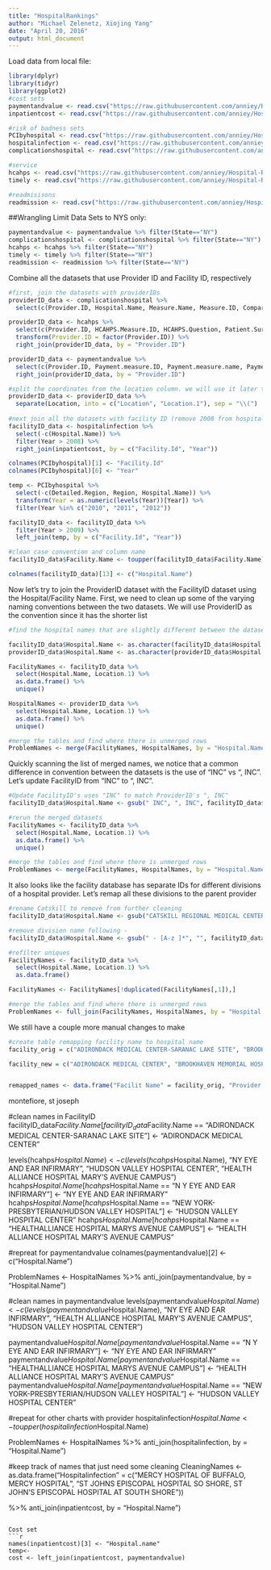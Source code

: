 ```yaml
---
title: "HospitalRankings"
author: "Michael Zelenetz, Xiojing Yang"
date: "April 20, 2016"
output: html_document
---
```


Load data from local file:
```r
library(dplyr)
library(tidyr)
library(ggplot2)
#cost sets
paymentandvalue <- read.csv("https://raw.githubusercontent.com/anniey/Hospital-Ranking-CS107/master/Raw%20Data/Payment_and_value_of_care_-_Hospital.csv") #national
inpatientcost <- read.csv("https://raw.githubusercontent.com/anniey/Hospital-Ranking-CS107/master/Raw%20Data/Hospital_Inpatient_Cost_Transparency__Beginning_2009.csv") #NYS

#risk of badness sets
PCIbyhospital <- read.csv("https://raw.githubusercontent.com/anniey/Hospital-Ranking-CS107/master/Raw%20Data/Cardiac_Surgery_and_Percutaneous_Coronary_Interventions_by_Hospital___Beginning_2008.csv") #NYS
hospitalinfection <- read.csv("https://raw.githubusercontent.com/anniey/Hospital-Ranking-CS107/master/Raw%20Data/Hospital-Acquired_Infections__Beginning_2008.csv") #NYS
complicationshospital <- read.csv("https://raw.githubusercontent.com/anniey/Hospital-Ranking-CS107/master/Raw%20Data/Readmissions_Complications_and_Deaths_-_Hospital.csv") #national

#service
hcahps <- read.csv("https://raw.githubusercontent.com/anniey/Hospital-Ranking-CS107/master/Raw%20Data/hcahps.csv") #NYS
timely <- read.csv("https://raw.githubusercontent.com/anniey/Hospital-Ranking-CS107/master/Raw%20Data/Timely_and_Effective_Care_-_Hospital.csv") #national

#readmisisons
readmission <- read.csv("https://raw.githubusercontent.com/anniey/Hospital-Ranking-CS107/master/Raw%20Data/Hospital_Readmissions_Reduction_Program.csv") #national 
```

##Wrangling
Limit Data Sets to NYS only:
```r
paymentandvalue <- paymentandvalue %>% filter(State=="NY")
complicationshospital <- complicationshospital %>% filter(State=="NY")
hcahps <- hcahps %>% filter(State=="NY")
timely <- timely %>% filter(State=="NY")
readmission <- readmission %>% filter(State=="NY")
```

Combine all the datasets that use Provider ID and Facility ID, respectively
```r

#first, join the datasets with providerIDs
providerID_data <- complicationshospital %>%
  select(c(Provider.ID, Hospital.Name, Measure.Name, Measure.ID, Compared.to.National, Denominator, Score, Lower.Estimate, Higher.Estimate, Location))

providerID_data <- hcahps %>%
  select(c(Provider.ID, HCAHPS.Measure.ID, HCAHPS.Question, Patient.Survey.Star.Rating, HCAHPS.Answer.Percent, HCAHPS.Linear.Mean.Value)) %>%
  transform(Provider.ID = factor(Provider.ID)) %>%
  right_join(providerID_data, by = "Provider.ID")

providerID_data <- paymentandvalue %>%
  select(c(Provider.ID, Payment.measure.ID, Payment.measure.name, Payment.category, Denominator, Payment, Value.of.care.display.ID, Value.of.care.display.name, Value.of.care.category)) %>%
  right_join(providerID_data, by = "Provider.ID")

#split the coordinates from the location column. we will use it later to help ID hospitals with varying name conventions btw the provider and facility dataset
providerID_data <- providerID_data %>%
  separate(Location, into = c("Location", "Location.1"), sep = "\\(")
  
#next join all the datasets with facility ID (remove 2008 from hospitalinfection)
facilityID_data <- hospitalinfection %>%
  select(-c(Hospital.Name)) %>%
  filter(Year > 2008) %>%
  right_join(inpatientcost, by = c("Facility.Id", "Year"))

colnames(PCIbyhospital)[1] <- "Facility.Id"
colnames(PCIbyhospital)[6] <- "Year"

temp <- PCIbyhospital %>%
  select(-c(Detailed.Region, Region, Hospital.Name)) %>%
  transform(Year = as.numeric(levels(Year))[Year]) %>%
  filter(Year %in% c("2010", "2011", "2012"))

facilityID_data <- facilityID_data %>%
  filter(Year > 2009) %>%
  left_join(temp, by = c("Facility.Id", "Year"))

#clean case convention and column name
facilityID_data$Facility.Name <- toupper(facilityID_data$Facility.Name)

colnames(facilityID_data)[13] <- c("Hospital.Name")
```


Now let's try to join the ProviderID dataset with the FacilityID dataset using the Hospital/Facility Name. First, we need to clean up some of the varying naming conventions between the two datasets. We will use ProviderID as the convention since it has the shorter list

```r
#find the hospital names that are slightly different between the datasets

facilityID_data$Hospital.Name <- as.character(facilityID_data$Hospital.Name)
providerID_data$Hospital.Name <- as.character(providerID_data$Hospital.Name)

FacilityNames <- facilityID_data %>%
  select(Hospital.Name, Location.1) %>%
  as.data.frame() %>%
  unique()

HospitalNames <- providerID_data %>%
  select(Hospital.Name, Location.1) %>%
  as.data.frame() %>%
  unique()

#merge the tables and find where there is unmerged rows
ProblemNames <- merge(FacilityNames, HospitalNames, by = "Hospital.Name", all = TRUE)

```


Quickly scanning the list of merged names, we notice that a common difference in convention between the datasets is the use of "INC" vs ", INC". Let's update FacilityID from "INC" to ", INC".
```r

#Update FacilityID's uses "INC" to match ProviderID's ", INC"
facilityID_data$Hospital.Name <- gsub(" INC", ", INC", facilityID_data$Hospital.Name)

#rerun the merged datasets
FacilityNames <- facilityID_data %>%
  select(Hospital.Name, Location.1) %>%
  as.data.frame() %>%
  unique()

#merge the tables and find where there is unmerged rows
ProblemNames <- merge(FacilityNames, HospitalNames, by = "Hospital.Name", all = TRUE)

```

It also looks like the facility database has separate IDs for different divisions of a hospital provider. Let's remap all these divisions to the parent provider
```r

#rename Catskill to remove from further cleaning
facilityID_data$Hospital.Name <- gsub("CATSKILL REGIONAL MEDICAL CENTER - G. HERMANN SITE", "CATSKILL REGIONAL MEDICAL CENTER G HERMANN SITE", facilityID_data$Hospital.Name)

#remove division name following -
facilityID_data$Hospital.Name <- gsub(" - [A-z ]*", "", facilityID_data$Hospital.Name)

#refilter uniques
FacilityNames <- facilityID_data %>%
  select(Hospital.Name, Location.1) %>%
  as.data.frame()

FacilityNames <- FacilityNames[!duplicated(FacilityNames[,1]),]

#merge the tables and find where there is unmerged rows
ProblemNames <- full_join(FacilityNames, HospitalNames, by = "Hospital.Name")

```

We still have a couple more manual changes to make

```r

#create table remapping facility name to hospital name
facility_orig = c("ADIRONDACK MEDICAL CENTER-SARANAC LAKE SITE", "BROOKHAVEN MEMORIAL HOSPITAL MEDICAL CENTER INC", "BROOKLYN HOSPITAL CENTER AT DOWNTOWN CAMPUS", "CATSKILL REGIONAL MEDICAL CENTER - G. HERMANN SITE", "CHAMPLAIN VALLEY PHYSICIANS HOSPITAL MEDICAL CENTER", "CLIFTON-FINE HOSPITAL", "FAXTON-ST LUKES HEALTHCARE ST LUKES DIVISION", "FAXTON-ST LUKES HEALTHCARE FAXTON DIVISION", "JOHN T MATHER MEMORIAL HOSPITAL OF PORT JEFFERSON NEW YORK, INC", "MARGARETVILLE HOSPITAL", "MONTEFIORE", "MONTEFIORE MED CENTER", "MONTEFIORE MEDICAL CENTER& LUCY MOSES DIV", "MOUNT VERNON HOSPITAL", "MOUNT ST MARYS HOSPITAL AND HEALTH CENTER", "NEW YORK COMMUNITY HOSPITAL OF BROOKLYN,, INC", "NEW YORK PRESBYTERIAN HOSPITAL", "RIVER HOSPITAL,, INC.", "ROME MEMORIAL HOSPITAL,, INC", "SCHUYLER HOSPITAL", "SOLDIERS AND SAILORS MEMORIAL HOSPITAL OF YATES, INC", "ST JOHNS EPISCOPAL HOSPITAL SO SHORE", "ST JOSEPHS HOSPITAL", "ST JOSEPHS HOSPITAL HEALTH CENTER", "ST JOSEPH'S MC-ST VINCENTS WESTCHESTER DIVISION", "ST LUKE'S CORNWALL HOSPITAL/NEWBURGH", "ST LUKES ROOSEVELT HOSPITAL", "ST LUKES ROOSEVELT HOSPITAL CENTER", "ST PETERS HOSPITAL", "ST. JOSEPH HOSPITAL", "STATEN ISLAND UNIVERSITY HOSP-NORTH", "STATEN ISLAND UNIVERSITY HOSP-SOUTH", "UNITED HEALTH SERVICES HOSPITALS, INC.", "UNITED MEMORIAL MEDICAL CENTER BANK STREET CAMPUS", "UNITED MEMORIAL MEDICAL CENTER NORTH STREET CAMPUS", "UNIVERSITY HOSPITAL", "UNIVERSITY HOSPITAL OF BROOKLYN", "UNIVERSITY HOSPITAL SUNY HEALTH SCIENCE CENTER", "WOMANS CHRISTIAN ASSOC HOSPITAL", "WOODHULL MEDICAL & MENTAL HEALTH CENTER")

facility_new = c("ADIRONDACK MEDICAL CENTER", "BROOKHAVEN MEMORIAL HOSPITAL MEDICAL CENTER", "BROOKLYN HOSPITAL CENTER", "CATSKILL REGIONAL MEDICAL CENTER - G HERMANN SITE", "CHAMPLAIN VALLEY PHYSICIANS HOSPITAL MEDICAL CTR", "CLIFTON FINE HOSPITAL", "FAXTON-ST LUKE'S HEALTHCARE", "FAXTON-ST LUKE'S HEALTHCARE", "JOHN T MATHER MEMORIAL HOSPITAL OF PORT JEFFERSON", "MARGARETVILLE MEMORIAL HOSPITAL", "MONTEFIORE MEDICAL CENTER", "MONTEFIORE MEDICAL CENTER", "MONTEFIORE MEDICAL CENTER", "MONTEFIORE MOUNT VERNON HOSPITAL", "MOUNT ST MARY'S HOSPITAL AND HEALTH CENTER", "NEW YORK COMMUNITY HOSPITAL OF BROOKLYN, INC.", "NEW YORK-PRESBYTERIAN HOSPITAL", "RIVER HOSPITAL, INC", "ROME MEMORIAL HOSPITAL, INC", "SCHUYLER HOSPITAL, INC", "SOLDIERS AND SAILORS MEMORIAL HOSPITAL OF YATES", "ST JOHN'S EPISCOPAL HOSPITAL AT SOUTH SHORE", "ST JOSEPH'S HOSPITAL, INC", "ST JOSEPH'S HOSPITAL HEALTH CENTER", "ST JOSEPH'S MEDICAL CENTER", "ST LUKE'S CORNWALL HOSPITAL", "ST LUKE'S ROOSEVELT HOSPITAL","ST LUKE'S ROOSEVELT HOSPITAL CENTER", "ST PETER'S HOSPITAL", "ST JOSEPH HOSPITAL", "STATEN ISLAND UNIVERSITY HOSPITAL", "STATEN ISLAND UNIVERSITY HOSPITAL", "UNITED HEALTH SERVICES HOSPITALS, INC", "UNITED MEMORIAL MEDICAL CENTER", "UNITED MEMORIAL MEDICAL CENTER", "UNIVERSITY HOSPITAL (STONY BROOK)", "UNIVERSITY HOSPITAL OF BROOKLYN (DOWNSTATE)", "UNIVERSITY HOSPITAL S U N Y HEALTH SCIENCE CENTER", "WOMANS CHRISTIAN ASSOCIATION HOSPITAL", "WOODHULL MEDICAL AND MENTAL HEALTH CENTER")


remapped_names <- data.frame("Facilit Name" = facility_orig, "Provider Name" = facility_new)

```

montefiore, st joseph

#clean names in FacilityID
facilityID_data$Facility.Name[facilityID_data$Facility.Name == "ADIRONDACK MEDICAL CENTER-SARANAC LAKE SITE"] <- "ADIRONDACK MEDICAL CENTER"

levels(hcahps$Hospital.Name) <- c(levels(hcahps$Hospital.Name), "NY EYE AND EAR INFIRMARY", "HUDSON VALLEY HOSPITAL CENTER", "HEALTH ALLIANCE HOSPITAL MARY'S AVENUE CAMPUS")
hcahps$Hospital.Name[hcahps$Hospital.Name == "N Y EYE AND EAR INFIRMARY"] <- "NY EYE AND EAR INFIRMARY"
hcahps$Hospital.Name[hcahps$Hospital.Name == "NEW YORK-PRESBYTERIAN/HUDSON VALLEY HOSPITAL"] <- "HUDSON VALLEY HOSPITAL CENTER"
hcahps$Hospital.Name[hcahps$Hospital.Name == "HEALTHALLIANCE HOSPITAL MARYS AVENUE CAMPUS"] <- "HEALTH ALLIANCE HOSPITAL MARY'S AVENUE CAMPUS"


#repreat for paymentandvalue
colnames(paymentandvalue)[2] <- c("Hospital.Name")

ProblemNames <- HospitalNames %>%
  anti_join(paymentandvalue, by = "Hospital.Name")

#clean names in paymentandvalue
levels(paymentandvalue$Hospital.Name) <- c(levels(paymentandvalue$Hospital.Name), "NY EYE AND EAR INFIRMARY", "HEALTH ALLIANCE HOSPITAL MARY'S AVENUE CAMPUS",  "HUDSON VALLEY HOSPITAL CENTER")

paymentandvalue$Hospital.Name[paymentandvalue$Hospital.Name == "N Y EYE AND EAR INFIRMARY"] <- "NY EYE AND EAR INFIRMARY"
paymentandvalue$Hospital.Name[paymentandvalue$Hospital.Name == "HEALTHALLIANCE HOSPITAL MARYS AVENUE CAMPUS"] <- "HEALTH ALLIANCE HOSPITAL MARY'S AVENUE CAMPUS"
paymentandvalue$Hospital.Name[paymentandvalue$Hospital.Name == "NEW YORK-PRESBYTERIAN/HUDSON VALLEY HOSPITAL"] <- "HUDSON VALLEY HOSPITAL CENTER"


#repeat for other charts with provider
hospitalinfection$Hospital.Name <- toupper(hospitalinfection$Hospital.Name)

ProblemNames <- HospitalNames %>%
  anti_join(hospitalinfection, by = "Hospital.Name")

#keep track of names that just need some cleaning
CleaningNames <- as.data.frame("Hospitalinfection" = c("MERCY HOSPITAL OF BUFFALO, MERCY HOSPITAL", "ST JOHNS EPISCOPAL HOSPITAL SO SHORE, ST JOHN'S EPISCOPAL HOSPITAL AT SOUTH SHORE"))  

  %>%
  anti_join(inpatientcost, by = "Hospital.Name")

```

Cost set
```r
names(inpatientcost)[3] <- "Hospital.name"
temp<- 
cost <- left_join(inpatientcost, paymentandvalue)

```

